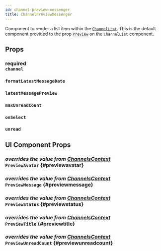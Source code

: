 ```yaml
---
id: channel-preview-messenger
title: ChannelPreviewMessenger
---
```




Component to render a list item within the [`ChannelList`](../../channel-list).
This is the default component provided to the prop [`Preview`](../../channel-list#preview) on the `ChannelList` component.

## Props

### <div class="label description required">required</div> `channel`

<Channel />

### `formatLatestMessageDate`

<FormatLatestMessageDate />

### `latestMessagePreview`

<LatestMessagePreview />

### `maxUnreadCount`

<MaxUnreadCount />

### `onSelect`

<OnSelect />

### `unread`

<Unread />

## UI Component Props

### <div class="label description">_overrides the value from [ChannelsContext](../../contexts/channels_context.mdx#previewavatar)_</div> `PreviewAvatar` {#previewavatar}

<PreviewAvatar />

### <div class="label description">_overrides the value from [ChannelsContext](../../contexts/channels_context.mdx#previewmessage)_</div> `PreviewMessage` {#previewmessage}

<PreviewMessage />

### <div class="label description">_overrides the value from [ChannelsContext](../../contexts/channels_context.mdx#previewstatus)_</div> `PreviewStatus` {#previewstatus}

<PreviewStatus />

### <div class="label description">_overrides the value from [ChannelsContext](../../contexts/channels_context.mdx#previewtitle)_</div> `PreviewTitle` {#previewtitle}

<PreviewTitle />

### <div class="label description">_overrides the value from [ChannelsContext](../../contexts/channels_context.mdx#previewunreadcount)_</div> `PreviewUnreadCount` {#previewunreadcount}

<PreviewUnreadCount />
